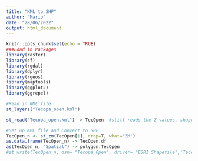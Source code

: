 ```yaml
---
title: "KML to SHP"
author: "Mario"
date: "28/06/2022"
output: html_document
---
```


```r
knitr::opts_chunk$set(echo = TRUE)
###Load in Packages
library(raster)
library(sf)
library(rgdal)
library(dplyr)
library(rgeos)
library(maptools)
library(ggplot2)
library(ggrepel)
```

```r
#Read in KML file
st_layers("Tecopa_open.kml")

st_read("Tecopa_open.kml") -> TecOpen  #still reads the Z values, shapefile should only XY (2D)
```
```r
#Set up KML file and Convert to SHP
TecOpen_n <- st_zm(TecOpen[1], drop=T, what='ZM')
as.data.frame(TecOpen_n) -> TecOpen.df
as(TecOpen_n, "Spatial") -> polygon.TecOpen
#st_write(TecOpen_n, dsn= "Tecopa_Open", driver= "ESRI Shapefile",'Tecopa_oepn.shp')
```